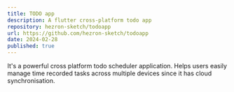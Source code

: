 ```yaml
---
title: TODO app
description: A flutter cross-platform todo app
repository: hezron-sketch/todoapp
url: https://github.com/hezron-sketch/todoapp
date: 2024-02-28
published: true
---
```


It's a powerful cross platform todo scheduler application.
Helps users easily manage time recorded tasks across multiple devices since it has cloud synchronisation.
